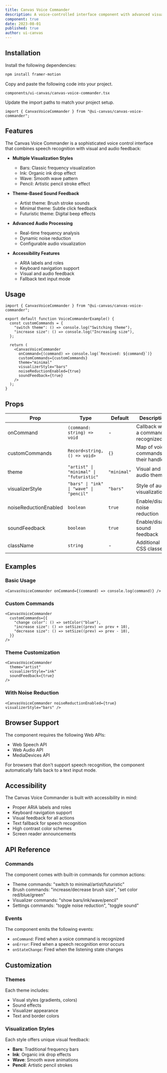 ```yaml
---
title: Canvas Voice Commander
description: A voice-controlled interface component with advanced visualization and audio feedback.
component: true
date: 2023-08-01
published: true
author: ui-canvas
---
```


<ComponentPreview name="canvas-voice-commander-demo" />

## Installation

<Steps>

<Step>Install the following dependencies:</Step>

```bash
npm install framer-motion
```

<Step>Copy and paste the following code into your project.</Step>

`components/ui-canvas/canvas-voice-commander.tsx`

<ComponentSource name="canvas-voice-commander" />

<Step>Update the import paths to match your project setup.</Step>

```tsx
import { CanvasVoiceCommander } from "@ui-canvas/canvas-voice-commander";
```

</Steps>

## Features

The Canvas Voice Commander is a sophisticated voice control interface that combines speech recognition with visual and audio feedback:

- **Multiple Visualization Styles**

  - Bars: Classic frequency visualization
  - Ink: Organic ink drop effect
  - Wave: Smooth wave pattern
  - Pencil: Artistic pencil stroke effect

- **Theme-Based Sound Feedback**

  - Artist theme: Brush stroke sounds
  - Minimal theme: Subtle click feedback
  - Futuristic theme: Digital beep effects

- **Advanced Audio Processing**

  - Real-time frequency analysis
  - Dynamic noise reduction
  - Configurable audio visualization

- **Accessibility Features**
  - ARIA labels and roles
  - Keyboard navigation support
  - Visual and audio feedback
  - Fallback text input mode

## Usage

```tsx
import { CanvasVoiceCommander } from "@ui-canvas/canvas-voice-commander";

export default function VoiceCommanderExample() {
  const customCommands = {
    "switch theme": () => console.log("Switching theme"),
    "increase size": () => console.log("Increasing size"),
  };

  return (
    <CanvasVoiceCommander
      onCommand={(command) => console.log(`Received: ${command}`)}
      customCommands={customCommands}
      theme="minimal"
      visualizerStyle="bars"
      noiseReductionEnabled={true}
      soundFeedback={true}
    />
  );
}
```

## Props

| Prop                  | Type                                    | Default     | Description                             |
| --------------------- | --------------------------------------- | ----------- | --------------------------------------- |
| onCommand             | `(command: string) => void`             | -           | Callback when a command is recognized   |
| customCommands        | `Record<string, () => void>`            | `{}`        | Map of voice commands to their handlers |
| theme                 | `"artist" \| "minimal" \| "futuristic"` | `"minimal"` | Visual and audio theme                  |
| visualizerStyle       | `"bars" \| "ink" \| "wave" \| "pencil"` | `"bars"`    | Style of audio visualization            |
| noiseReductionEnabled | `boolean`                               | `true`      | Enable/disable noise reduction          |
| soundFeedback         | `boolean`                               | `true`      | Enable/disable sound feedback           |
| className             | `string`                                | -           | Additional CSS classes                  |

## Examples

### Basic Usage

```tsx
<CanvasVoiceCommander onCommand={(command) => console.log(command)} />
```

### Custom Commands

```tsx
<CanvasVoiceCommander
  customCommands={{
    "change color": () => setColor("blue"),
    "increase size": () => setSize((prev) => prev + 10),
    "decrease size": () => setSize((prev) => prev - 10),
  }}
/>
```

### Theme Customization

```tsx
<CanvasVoiceCommander
  theme="artist"
  visualizerStyle="ink"
  soundFeedback={true}
/>
```

### With Noise Reduction

```tsx
<CanvasVoiceCommander noiseReductionEnabled={true} visualizerStyle="bars" />
```

## Browser Support

The component requires the following Web APIs:

- Web Speech API
- Web Audio API
- MediaDevices API

For browsers that don't support speech recognition, the component automatically falls back to a text input mode.

## Accessibility

The Canvas Voice Commander is built with accessibility in mind:

- Proper ARIA labels and roles
- Keyboard navigation support
- Visual feedback for all actions
- Text fallback for speech recognition
- High contrast color schemes
- Screen reader announcements

## API Reference

### Commands

The component comes with built-in commands for common actions:

- Theme commands: "switch to minimal/artist/futuristic"
- Brush commands: "increase/decrease brush size", "set color red/blue/green"
- Visualizer commands: "show bars/ink/wave/pencil"
- Settings commands: "toggle noise reduction", "toggle sound"

### Events

The component emits the following events:

- `onCommand`: Fired when a voice command is recognized
- `onError`: Fired when a speech recognition error occurs
- `onStateChange`: Fired when the listening state changes

## Customization

### Themes

Each theme includes:

- Visual styles (gradients, colors)
- Sound effects
- Visualizer appearance
- Text and border colors

### Visualization Styles

Each style offers unique visual feedback:

- **Bars**: Traditional frequency bars
- **Ink**: Organic ink drop effects
- **Wave**: Smooth wave animations
- **Pencil**: Artistic pencil strokes
